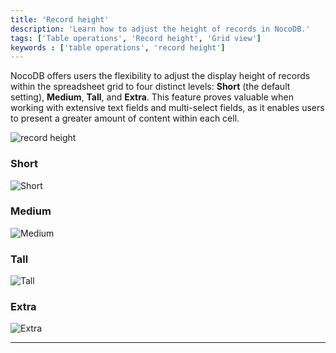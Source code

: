 ```yaml
---
title: 'Record height'
description: 'Learn how to adjust the height of records in NocoDB.'
tags: ['Table operations', 'Record height', 'Grid view']
keywords : ['table operations', 'record height']
---
```


NocoDB offers users the flexibility to adjust the display height of records within the spreadsheet grid to four distinct levels: **Short** (the default setting), **Medium**, **Tall**, and **Extra**. This feature proves valuable when working with extensive text fields and multi-select fields, as it enables users to present a greater amount of content within each cell.
  
![record height](/img/v2/table-operations/row-height-1.png)


### Short
![Short](/img/v2/table-operations/row-small.png)

### Medium
![Medium](/img/v2/table-operations/row-medium.png)

### Tall
![Tall](/img/v2/table-operations/row-large.png)

### Extra
![Extra](/img/v2/table-operations/row-extra.png)

---